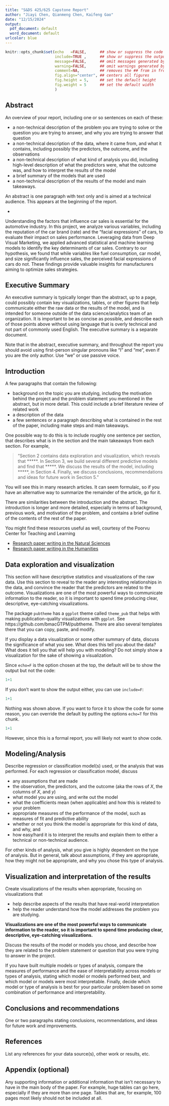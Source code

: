 ```yaml
---
title: "S&DS 425/625 Capstone Report"
author: "Jiayi Chen, Qianmeng Chen, Kaifeng Gao"
date: "12/15/2024"
output:
  pdf_document: default
  word_document: default
urlcolor: blue
---
```


```r
knitr::opts_chunk$set(echo   =FALSE,      ## show or suppress the code
                      include=TRUE ,      ## show or suppress the output
                      message=FALSE,      ## omit messages generated by code
                      warning=FALSE,      ## omit warnings generated by code
                      comment=NA,         ## removes the ## from in front of outputs
                      fig.align="center", ## centers all figures
                      fig.height = 5,     ## set the default height
                      fig.weight = 5      ## set the default width
                      )
```

## Abstract
An overview of your report, including one or so sentences on each of these:

- a non-technical description of the problem you are trying to solve or the question you are trying to answer, and why you are trying to answer that question
- a non-technical description of the data, where it came from, and what it contains, including possibly the predictors, the outcome, and the observations
- a non-technical description of what kind of analysis you did, including high-level description of what the predictors were, what the outcome was, and how to interpret the results of the model
- a brief summary of the models that are used 
- a non-technical description of the results of the model and main takeaways.

An abstract is one paragraph with text only and is aimed at a technical audience. This appears at the beginning of the report.

-

Understanding the factors that influence car sales is essential for the automotive industry. In this project, we analyze various variables, including the reputation of the car brand (rate) and the "facial expressions" of cars, to evaluate their impact on sales performance. Leveraging data from Deep Visual Marketing, we applied advanced statistical and machine learning models to identify the key determinants of car sales. Contrary to our hypothesis, we found that while variables like fuel consumption, car model, and size significantly influence sales, the perceived facial expressions of cars do not. These findings provide valuable insights for manufacturers aiming to optimize sales strategies.

## Executive Summary
An executive summary is typically longer than the abstract, up to a page, could possibly contain key visualizations, tables, or other figures that help communicate either the raw data or the results of the model, and is intended for someone outside of the data science/analytics team of an organization. It is important to be as concise as possible, and describe each of those points above without using language that is overly technical and not part of commonly used English. The executive summary is a separate document. 

Note that in the abstract, executive summary, and throughout the report you should avoid using first-person singular pronouns like "I" and "me", even if you are the only author. Use "we" or use passive voice. 






## Introduction 
A few paragraphs that contain the following:

- background on the topic you are studying, including the motivation behind the project and the problem statement you mentioned in the abstract, but in more detail. This could include a brief literature review of related work
- a description of the data
- a few sentences or a paragraph describing what is contained in the rest of the paper, including make steps and main takeaways. 

One possible way to do this is to include roughly one sentence per section, that describes what is in the section and the main takeaways from each section.  For example, 

> "Section 2 contains data exploration and visualization, which reveals that *****.  In Section 3, we build several different predictive models and find that *****. We discuss the results of the model, including *****, in Section 4. Finally, we discuss conclusions, recommendations and ideas for future work in Section 5."

You will see this in many research articles. It can seem formulaic, so if you have an alternative way to summarize the remainder of the article, go for it. 

There are similarities between the introduction and the abstract. The introduction is longer and more detailed, especially in terms of background, previous work, and motivation of the problem, and contains a brief outline of the contents of the rest of the paper. 

You might find these resources useful as well, courtesy of the Poorvu Center for Teaching and Learning

- [Research paper writing in the Natural Sciences](https://poorvucenter.yale.edu/sites/default/files/files/Schultz_ResearchPaper_NaturalSciences_formatted.pdf)
- [Research paper writing in the Humanities](https://poorvucenter.yale.edu/sites/default/files/files/LPaul_Humanities.pdf)

## Data exploration and visualization 
This section will have descriptive statistics and visualizations of the raw data.  Use this section to reveal to the reader any interesting relationships in the data, and convince the reader that the predictors are related to the outcome. Visualizations are one of the most powerful ways to communicate information to the reader, so it is important to spend time producing clear, descriptive, eye-catching visualizations.

The package `pubtheme` has a `ggplot` theme called `theme_pub` that helps with making publication-quality visualizations with `ggplot`. See https://github.com/bmacGTPM/pubtheme. There are also several templates there that you can copy, paste, and modify. 

If you display a data visualization or some other summary of data, discuss the significance of what you see. What does this tell you about the data? What does it tell you that will help you with modeling? Do not simply show a visualization for the sake of showing a visualization.

Since `echo=F` is the option chosen at the top, the default will be to show the output but not the code: 
```r
1+1
```

If you don't want to show the output either, you can use `include=F`:
```r
1+1
```

Nothing was shown above. If you want to force it to show the code for some reason, you can override the default by putting the options `echo=T` for this chunk.
```r
1+1
```

However, since this is a formal report, you will likely not want to show code. 

## Modeling/Analysis
Describe regression or classification model(s) used, or the analysis that was performed. For each regression or classification model, discuss 

- any assumptions that are made
- the observation, the predictors, and the outcome (aka the rows of $X$, the columns of $X$, and $y$)
- what model you are using, and write out the model
- what the coefficients mean (when applicable) and how this is related to your problem 
- appropriate measures of the performance of the model, such as measures of fit and predictive ability
- whether or not you think the model is appropriate for this kind of data, and why, and
- how easy/hard it is to interpret the results and explain them to either a technical or non-technical audience.

For other kinds of analysis, what you give is highly dependent on the type of analysis. But in general, talk about assumptions, if they are appropriate, how they might not be appropriate, and why you chose this type of analysis. 

## Visualization and interpretation of the results
Create visualizations of the results when appropriate, focusing on visualizations that 

- help describe aspects of the results that have real-world interpretation 
- help the reader understand how the model addresses the problem you are studying. 

**Visualizations are one of the most powerful ways to communicate information to the reader, so it is important to spend time producing clear, descriptive, eye-catching visualizations.**

Discuss the results of the model or models you chose, and describe how they are related to the problem statement or question that you were trying to answer in the project.  

If you have built multiple models or types of analysis, compare the measures of performance and the ease of interpretability across models or types of analysis, stating which model or models performed best, and which model or models were most interpretable.  Finally, decide which model or type of analysis is best for your particular problem based on some combination of performance and interpretability.

## Conclusions and recommendations
One or two paragraphs stating conclusions, recommendations, and ideas for future work and improvements.


## References
List any references for your data source(s), other work or results, etc. 


## Appendix (optional)
Any supporting information or additional information that isn't necessary to have in the main body of the paper. For example, huge tables can go here, especially if they are more than one page. Tables that are, for example, 100 pages most likely should not be included at all. 
